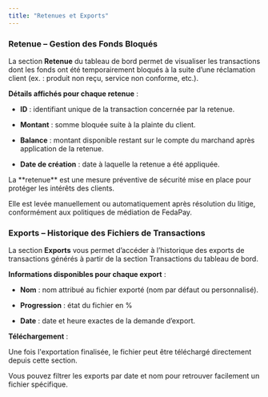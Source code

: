 ```yaml
---
title: "Retenues et Exports"
---
```


###  Retenue – Gestion des Fonds Bloqués

La section **Retenue** du tableau de bord permet de visualiser les transactions dont les fonds ont été temporairement bloqués à la suite d’une réclamation client (ex. : produit non reçu, service non conforme, etc.).

**Détails affichés pour chaque retenue** :

*  **ID** : identifiant unique de la transaction concernée par la retenue.

*  **Montant** : somme bloquée suite à la plainte du client.

*  **Balance** : montant disponible restant sur le compte du marchand après application de la retenue.

*  **Date de création** : date à laquelle la retenue a été appliquée.

<Note>
La **retenue** est une mesure préventive de sécurité mise en place pour protéger les intérêts des clients.
  
Elle est levée manuellement ou automatiquement après résolution du litige, conformément aux politiques de médiation de FedaPay.
</Note>

### Exports – Historique des Fichiers de Transactions

La section **Exports** vous permet d’accéder à l’historique des exports de transactions générés à partir de la section Transactions du tableau de bord.

**Informations disponibles pour chaque export** :

* **Nom** : nom attribué au fichier exporté (nom par défaut ou personnalisé).

* **Progression** : état du fichier en %

* **Date** : date et heure exactes de la demande d’export.

**Téléchargement** :

Une fois l'exportation finalisée, le fichier peut être téléchargé directement depuis cette section.

<Info>Vous pouvez filtrer les exports par date et nom pour retrouver facilement un fichier spécifique.</Info>


